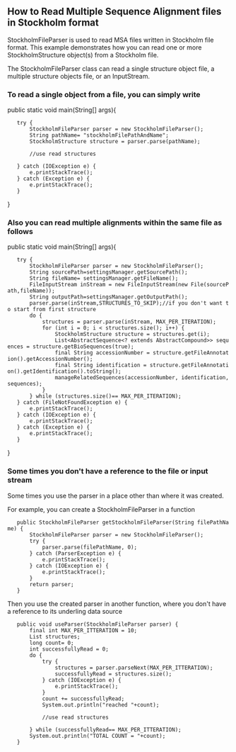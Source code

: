 ==How to Read Multiple Sequence Alignment files in Stockholm format==

StockholmFileParser is used to read MSA files written in Stockholm file format. This example demonstrates how you can read one or more StockholmStructure object(s) from a Stockholm file. 


The StockholmFileParser class can read a single structure object file, a multiple structure objects file, or an InputStream.

===To read a single object from a file, you can simply write===
<java>
public static void main(String[] args){
	try {
		StockholmFileParser parser = new StockholmFileParser();
		String pathName= "stockholmFilePathAndName";
		StockholmStructure structure = parser.parse(pathName);
			
		//use read structures
			
	} catch (IOException e) {
		e.printStackTrace();
	} catch (Exception e) {
		e.printStackTrace();
	}
}
</java>

===Also you can read multiple alignments within the same file as follows===


<java>
public static void main(String[] args){
	try {
		StockholmFileParser parser = new StockholmFileParser();
		String sourcePath=settingsManager.getSourcePath();
		String fileName= settingsManager.getFileName();
		FileInputStream inStream = new FileInputStream(new File(sourcePath,fileName));
		String outputPath=settingsManager.getOutputPath();
		parser.parse(inStream,STRUCTURES_TO_SKIP);//if you don't want to start from first structure
		do {
			structures = parser.parse(inStream, MAX_PER_ITERATION);
			for (int i = 0; i < structures.size(); i++) {
				StockholmStructure structure = structures.get(i);
				List<AbstractSequence<? extends AbstractCompound>> sequences = structure.getBioSequences(true);
				final String accessionNumber = structure.getFileAnnotation().getAccessionNumber();
				final String identification = structure.getFileAnnotation().getIdentification().toString();
				manageRelatedSequences(accessionNumber, identification,sequences);
			}
		} while (structures.size()== MAX_PER_ITERATION);
	} catch (FileNotFoundException e) {
		e.printStackTrace();
	} catch (IOException e) {
		e.printStackTrace();
	} catch (Exception e) {
		e.printStackTrace();
	}
}
</java>

===Some times you don't have a reference to the file or input stream===
Some times you use the parser in a place other than where it was created.

For example, you can create a StockholmFileParser in a function
<java>
	public StockholmFileParser getStockholmFileParser(String filePathName) {
		StockholmFileParser parser = new StockholmFileParser();
		try {
			parser.parse(filePathName, 0);
		} catch (ParserException e) {
			e.printStackTrace();
		} catch (IOException e) {
			e.printStackTrace();
		}
		return parser;
	}
</java>

Then you use the created parser in another function, where you don't have a reference to its underling data source
<java>	
	public void useParser(StockholmFileParser parser) {
		final int MAX_PER_ITTERATION = 10;
		List<StockholmStructure> structures;
		long count= 0;
		int successfullyRead = 0;
		do {
			try {
				structures = parser.parseNext(MAX_PER_ITTERATION);
				successfullyRead = structures.size();
			} catch (IOException e) {
				e.printStackTrace();
			}
			count += successfullyRead;
			System.out.println("reached "+count);
			
			//use read structures
			
		} while (successfullyRead== MAX_PER_ITTERATION);
		System.out.println("TOTAL COUNT = "+count);
	}
</java>